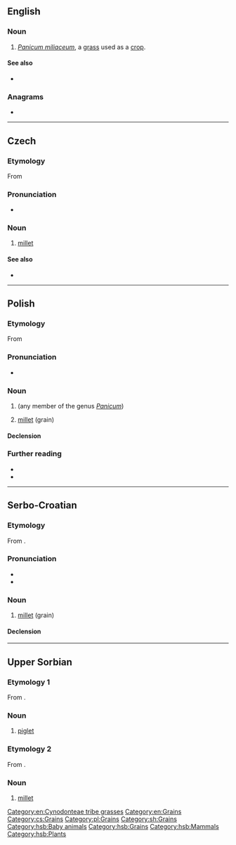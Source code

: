 ==English==
{{wikipedia|Proso millet}}

===Noun===
{{en-noun|-}}

# ''[[Panicum miliaceum]]'', a [[grass]] used as a [[crop]].

====See also====
* {{l|en|proso millet}}

===Anagrams===
* {{anagrams|en|a=ooprs|Spoor|roops|sopor|spoor|sporo-}}

[[Category:en:Cynodonteae tribe grasses]]
[[Category:en:Grains]]

----

==Czech==

===Etymology===
From {{inh|cs|sla-pro|*proso}}

===Pronunciation===
* {{cs-IPA}}

===Noun===
{{cs-noun|g=n}}

# [[millet]] {{gloss|grain}}

====See also====
* {{l|cs|jáhla|g=f}}

[[Category:cs:Grains]]

----

==Polish==

===Etymology===
From {{inh|pl|sla-pro|*proso}}

===Pronunciation===
* {{pl-IPA}}

===Noun===
{{pl-noun|n}}

# {{l|en|[[panicgrass]], [[panicum]], [[millet]]}} (any member of the genus ''[[Panicum]]'')
# [[millet]] (grain)

====Declension====
{{pl-decl-noun-n|pro|s}}

===Further reading===
* {{R:pl:WSJP}}
* {{R:PWN}}

[[Category:pl:Grains]]

----

==Serbo-Croatian==

===Etymology===
From {{inh|sh|sla-pro|*proso}}.

===Pronunciation===
* {{IPA|sh|/prôso/}}
* {{hyphenation|sh|pro|so}}

===Noun===
{{sh-noun|g=n|head=prȍso}}

# [[millet]] (grain)

====Declension====
{{sh-decl-noun-unc
|proso
|prosa
|prosu
|proso
|proso
|prosu
|prosom
}}

[[Category:sh:Grains]]

----

==Upper Sorbian==

===Etymology 1===
From {{inh|hsb|sla-pro|*porsę}}.

===Noun===
{{head|hsb|noun|g=n}}

# [[piglet]]

===Etymology 2===
From {{inh|hsb|sla-pro|*proso}}.

===Noun===
{{head|hsb|noun|g=n}}

# [[millet]]

[[Category:hsb:Baby animals]]
[[Category:hsb:Grains]]
[[Category:hsb:Mammals]]
[[Category:hsb:Plants]]